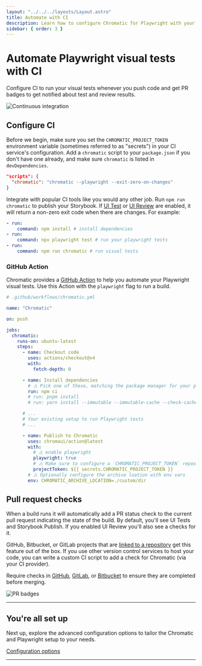 ```yaml
---
layout: "../../../layouts/Layout.astro"
title: Automate with CI
description: Learn how to configure Chromatic for Playwright with your continuous integration service
sidebar: { order: 3 }
---
```



# Automate Playwright visual tests with CI

Configure CI to run your visual tests whenever you push code and get PR badges to get notified about test and review results.

![Continuous integration](../../../images/workflow-ci.png)

## Configure CI

Before we begin, make sure you set the `CHROMATIC_PROJECT_TOKEN` environment variable (sometimes referred to as "secrets") in your CI service's configuration. Add a `chromatic` script to your `package.json` if you don't have one already, and make sure `chromatic` is listed in `devDependencies`.

```json
"scripts": {
  "chromatic": "chromatic --playwright --exit-zero-on-changes"
}
```

Integrate with popular CI tools like you would any other job. Run `npm run chromatic` to publish your Storybook. If [UI Test](/docs/playwright/test) or [UI Review](/docs/review) are enabled, it will return a non-zero exit code when there are changes. For example:

```yml
- run:
    command: npm install # install dependencies
- run:
    command: npx playwright test # run your playwright tests
- run:
    command: npm run chromatic # run visual tests
```

### GitHub Action

Chromatic provides a [GitHub Action](https://github.com/marketplace/actions/publish-to-chromatic) to help you automate your Playwright visual tests. Use this Action with the `playwright` flag to run a build.

```yaml
# .github/workflows/chromatic.yml

name: "Chromatic"

on: push

jobs:
  chromatic:
    runs-on: ubuntu-latest
    steps:
      - name: Checkout code
        uses: actions/checkout@v4
        with:
          fetch-depth: 0

      - name: Install dependencies
        # ⚠️ Pick one of these, matching the package manager for your project
        run: npm ci
        # run: pnpm install
        # run: yarn install --immutable --immutable-cache --check-cache

      # ...
      # Your existing setup to run Playwright tests
      # ...

      - name: Publish to Chromatic
        uses: chromaui/action@latest
        with:
          # ⚠️ enable playwright
          playwright: true
          # ⚠️ Make sure to configure a `CHROMATIC_PROJECT_TOKEN` repository secret
          projectToken: ${{ secrets.CHROMATIC_PROJECT_TOKEN }}
        # ⚠️ Optionally configure the archive loation with env vars
        env: CHROMATIC_ARCHIVE_LOCATION=./custom/dir
```

## Pull request checks

When a build runs it will automatically add a PR status check to the current pull request indicating the state of the build. By default, you'll see UI Tests and Storybook Publish. If you enabled UI Review you'll also see a checks for it.

GitHub, Bitbucket, or GitLab projects that are [linked to a repository](/docs/access) get this feature out of the box. If you use other version control services to host your code, you can write a custom CI script to add a check for Chromatic (via your CI provider).

Require checks in [GitHub](https://help.github.com/en/github/administering-a-repository/enabling-required-status-checks), [GitLab](https://docs.gitlab.com/ee/api/commits.html#post-the-build-status-to-a-commit), or [Bitbucket](https://confluence.atlassian.com/bitbucket/suggest-or-require-checks-before-a-merge-856691474.html) to ensure they are completed before merging.

![PR badges](../../../images/prbadges.png)

---

## You're all set up

Next up, explore the advanced configuration options to tailor the Chromatic and Playwright setup to your needs.

<a class="btn primary round" href="/docs/playwright/configure">
  Configuration options
</a>

---

<TroubleshootingCI />
